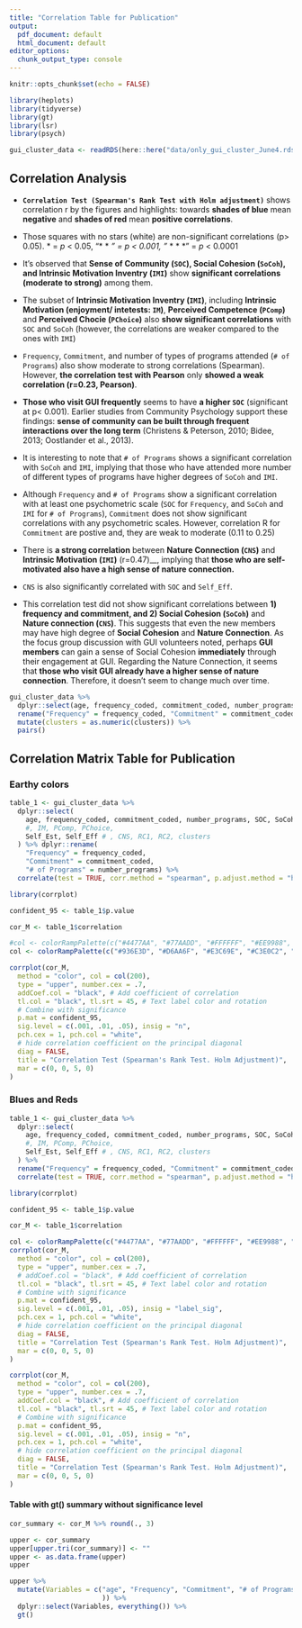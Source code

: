 ```yaml
---
title: "Correlation Table for Publication"
output:
  pdf_document: default
  html_document: default
editor_options:
  chunk_output_type: console
---
```


```r
knitr::opts_chunk$set(echo = FALSE)
```


```r
library(heplots)
library(tidyverse)
library(gt)
library(lsr)
library(psych)
```

```r
gui_cluster_data <- readRDS(here::here("data/only_gui_cluster_June4.rds"))
```

## Correlation Analysis
- __`Correlation Test (Spearman's Rank Test with Holm adjustment)`__ shows correlation r by the figures and highlights: towards __shades of blue__ mean __negative__ and __shades of red__ mean __positive correlations__. 

- Those squares with no stars (white) are non-significant correlations (p> 0.05). * = _p_ < 0.05, "* * *" = _p_ < 0.001, "* * * * " = _p_ < 0.0001

- It's observed that __Sense of Community (`SOC`),  Social Cohesion (`SoCoh`), and Intrinsic Motivation Inventry (`IMI`)__ show __significant correlations (moderate to strong)__ among them.   

- The subset of __Intrinsic Motivation Inventry (`IMI`)__, including __Intrinsic Motivation (enjoyment/ intetests: `IM`)__, __Perceived Competence (`PComp`)__ and __Perceived Chocie (`PChoice`)__ also __show significant correlations__ with `SOC` and `SoCoh` (however, the correlations are weaker compared to the ones with `IMI`)

- `Frequency`, `Commitment`, and number of types of programs attended (`# of Programs`) also show moderate to strong correlations (Spearman). However, __the correlation test with Pearson__ only __showed a weak correlation (r=0.23, Pearson)__.
  
- __Those who visit GUI frequently__ seems to have __a higher `SOC`__ (significant at p< 0.001). Earlier studies from Community Psychology support these findings: __sense of community can be built through frequent interactions over the long term__ (Christens & Peterson, 2010; Bidee, 2013; Oostlander et al., 2013). 

- It is interesting to note that `# of Programs` shows a significant correlation with `SoCoh` and `IMI`, implying that those who have attended more number of different types of programs have higher degrees of `SoCoh` and `IMI`.

- Although `Frequency` and `# of Programs` show a significant correlation with at least one psychometric scale (`SOC` for `Frequency`, and `SoCoh` and `IMI` for `# of Programs`), `Commitment` does not show significant correlations with any psychometric scales. However, correlation R for `Commitment` are postive and, they are weak to moderate (0.11 to 0.25)


<!-- Whereas, `SoCoh` (Social Cohesion) does not show any significant correlations with  `Frequency` and `Commitment`, indicating that `SoCoh` does not develop over time through frequent interactions.     -->
  
- There is __a strong correlation__ between __Nature Connection (`CNS`)__ and __Intrinsic Motivation (`IMI`)__ (r=0.47)__, implying that __those who are self-motivated also have a high sense of nature connection.__

- `CNS` is also significantly correlated with `SOC` and `Self_Eff`.
  
<!-- - The number of __program types attended__ (`# of Programs`) shows __significant positive correlations__ with __`Frequency`, `Commitment`, Sense of Community (`SOC`),  Social Cohesion (`SoCoh`), and Intrinsic Motivation (`IMI`)__. Hence, __more committed members__ with __a higher sense of community__ engage in __a variety of programs__. It is also interesting to note that `# of Programs` shows a significant negative correlation with `age`: __older GUI members__ attend __less variety of GUI programs__. -->

- This correlation test did not show significant correlations between __1) frequency and commitment, and 2) Social Cohesion (`SoCoh`)__ and __Nature connection (`CNS`)__. This suggests that even the new members may have high degree of __Social Cohesion__ and __Nature Connection__. As the focus group discussion with GUI volunteers noted, perhaps __GUI members__ can gain a sense of Social Cohesion __immediately__ through their engagement at GUI. Regarding the Nature Connection, it seems that __those who visit GUI already have a higher sense of nature connection__. Therefore, it doesn't seem to change much over time.

  
```r
gui_cluster_data %>%
  dplyr::select(age, frequency_coded, commitment_coded, number_programs, SOC, SoCoh, IMI, IM, PComp, PChoice, Self_Est, Self_Eff, CNS, RC1, RC2, clusters) %>%
  rename("Frequency" = frequency_coded, "Commitment" = commitment_coded, "# of Programs" = number_programs) %>%
  mutate(clusters = as.numeric(clusters)) %>%
  pairs()
```


<!-- ```{r echo=FALSE, message=FALSE, warning=FALSE, fig.width=8, fig.height=8} -->
<!-- cor_test_results <- gui_cluster_data %>% -->
<!--   dplyr::select(age, frequency_coded, commitment_coded, number_programs, SOC, SoCoh, IMI, IM, PComp, PChoice, Self_Est, Self_Eff, CNS) %>% rename("Frequency" = frequency_coded,"Commitment" = commitment_coded, "# of Programs" = number_programs) %>% -->
<!--   correlate(test = TRUE, corr.method = "spearman", p.adjust.method = "holm") -->

<!-- library(corrplot) -->

<!-- confident_95 <- cor_test_results$p.value -->

<!-- cor_M <- cor_test_results$correlation -->

<!-- col <- colorRampPalette(c("#4477AA", "#77AADD", "#FFFFFF", "#EE9988", "#BB4444")) -->
<!-- corrplot(cor_M, method = "color", col = col(200), -->
<!--          type = "upper", number.cex = .7, -->
<!--          addCoef.col = "black", # Add coefficient of correlation -->
<!--          tl.col = "black", tl.srt = 45, # Text label color and rotation -->
<!--          # Combine with significance -->
<!--          p.mat = confident_95, sig.level = 0.05, insig = "blank",  -->
<!--          # hide correlation coefficient on the principal diagonal -->
<!--          diag = FALSE,  -->
<!--          title="Correlation Test (Spearman's Rank Test)", -->
<!--          mar=c(0,0,5,0)) -->
<!-- ``` -->


## Correlation Matrix Table for Publication
### Earthy colors
```r
table_1 <- gui_cluster_data %>%
  dplyr::select(
    age, frequency_coded, commitment_coded, number_programs, SOC, SoCoh, CNS, IMI,
    #, IM, PComp, PChoice, 
    Self_Est, Self_Eff # , CNS, RC1, RC2, clusters
  ) %>% dplyr::rename(
    "Frequency" = frequency_coded, 
    "Commitment" = commitment_coded, 
    "# of Programs" = number_programs) %>%
  correlate(test = TRUE, corr.method = "spearman", p.adjust.method = "holm")

library(corrplot)

confident_95 <- table_1$p.value

cor_M <- table_1$correlation

#col <- colorRampPalette(c("#4477AA", "#77AADD", "#FFFFFF", "#EE9988", "#BB4444"))
col <- colorRampPalette(c("#936E3D", "#D6AA6F", "#E3C69E", "#C3E0C2", "#58B468", "#078139"))

corrplot(cor_M,
  method = "color", col = col(200),
  type = "upper", number.cex = .7,
  addCoef.col = "black", # Add coefficient of correlation
  tl.col = "black", tl.srt = 45, # Text label color and rotation
  # Combine with significance
  p.mat = confident_95,
  sig.level = c(.001, .01, .05), insig = "n",
  pch.cex = 1, pch.col = "white",
  # hide correlation coefficient on the principal diagonal
  diag = FALSE,
  title = "Correlation Test (Spearman's Rank Test. Holm Adjustment)",
  mar = c(0, 0, 5, 0)
)
```



### Blues and Reds
```r
table_1 <- gui_cluster_data %>%
  dplyr::select(
    age, frequency_coded, commitment_coded, number_programs, SOC, SoCoh, CNS, IMI,
    #, IM, PComp, PChoice, 
    Self_Est, Self_Eff # , CNS, RC1, RC2, clusters
  ) %>%
  rename("Frequency" = frequency_coded, "Commitment" = commitment_coded, "# of Programs" = number_programs) %>%
  correlate(test = TRUE, corr.method = "spearman", p.adjust.method = "holm")

library(corrplot)

confident_95 <- table_1$p.value

cor_M <- table_1$correlation

col <- colorRampPalette(c("#4477AA", "#77AADD", "#FFFFFF", "#EE9988", "#BB4444"))
corrplot(cor_M,
  method = "color", col = col(200),
  type = "upper", number.cex = .7,
  # addCoef.col = "black", # Add coefficient of correlation
  tl.col = "black", tl.srt = 45, # Text label color and rotation
  # Combine with significance
  p.mat = confident_95,
  sig.level = c(.001, .01, .05), insig = "label_sig",
  pch.cex = 1, pch.col = "white",
  # hide correlation coefficient on the principal diagonal
  diag = FALSE,
  title = "Correlation Test (Spearman's Rank Test. Holm Adjustment)",
  mar = c(0, 0, 5, 0)
)
```

```r
corrplot(cor_M,
  method = "color", col = col(200),
  type = "upper", number.cex = .7,
  addCoef.col = "black", # Add coefficient of correlation
  tl.col = "black", tl.srt = 45, # Text label color and rotation
  # Combine with significance
  p.mat = confident_95,
  sig.level = c(.001, .01, .05), insig = "n",
  pch.cex = 1, pch.col = "white",
  # hide correlation coefficient on the principal diagonal
  diag = FALSE,
  title = "Correlation Test (Spearman's Rank Test. Holm Adjustment)",
  mar = c(0, 0, 5, 0)
)
```



#### Table with gt() summary without significance level
```r
cor_summary <- cor_M %>% round(., 3)

upper <- cor_summary
upper[upper.tri(cor_summary)] <- ""
upper <- as.data.frame(upper)
upper
```

```r
upper %>%
  mutate(Variables = c("age", "Frequency", "Commitment", "# of Programs", "SOC", "SoCoh", "CNS", "IMI", "Self_Est", "Self_Eff" #, "IM", "PComp", "PChoice", 
                       )) %>%
  dplyr::select(Variables, everything()) %>%
  gt()
```


<!-- #### Correlation package -->

<!-- ```{r include=FALSE} -->
<!-- library(agricolae) -->
<!-- agri_r<- gui_cluster_data %>% -->
<!--   dplyr::select(age, frequency_coded, commitment_coded, number_programs, SOC, SoCoh, IMI, IM, PComp, PChoice, Self_Est, Self_Eff #, CNS, RC1, RC2, clusters -->
<!--          ) %>% rename("Frequency" = frequency_coded,"Commitment" = commitment_coded, "# of Programs" = number_programs) %>%  -->
<!--   correlation() -->

<!-- summary(agri_r) -->
<!-- ``` -->
